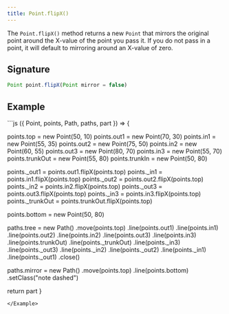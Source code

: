 ```yaml
---
title: Point.flipX()
---
```


The `Point.flipX()` method returns a new `Point` that mirrors the original
point around the X-value of the point you pass it.  If you do not pass in a
point, it will default to mirroring around an X-value of zero.

## Signature

```js
Point point.flipX(Point mirror = false)
```

## Example

<Example caption="An example of the Point.flipX() method">
```js
({ Point, points, Path, paths, part }) => {

  points.top = new Point(50, 10)
  points.out1 = new Point(70, 30)
  points.in1 = new Point(55, 35)
  points.out2 = new Point(75, 50)
  points.in2 = new Point(60, 55)
  points.out3 = new Point(80, 70)
  points.in3 = new Point(55, 70)
  points.trunkOut = new Point(55, 80)
  points.trunkIn = new Point(50, 80)

  points._out1 = points.out1.flipX(points.top)
  points._in1 = points.in1.flipX(points.top)
  points._out2 = points.out2.flipX(points.top)
  points._in2 = points.in2.flipX(points.top)
  points._out3 = points.out3.flipX(points.top)
  points._in3 = points.in3.flipX(points.top)
  points._trunkOut = points.trunkOut.flipX(points.top)

  points.bottom = new Point(50, 80)

  paths.tree = new Path()
    .move(points.top)
    .line(points.out1)
    .line(points.in1)
    .line(points.out2)
    .line(points.in2)
    .line(points.out3)
    .line(points.in3)
    .line(points.trunkOut)
    .line(points._trunkOut)
    .line(points._in3)
    .line(points._out3)
    .line(points._in2)
    .line(points._out2)
    .line(points._in1)
    .line(points._out1)
    .close()

  paths.mirror = new Path()
    .move(points.top)
    .line(points.bottom)
    .setClass("note dashed")

  return part
}
```
</Example>
